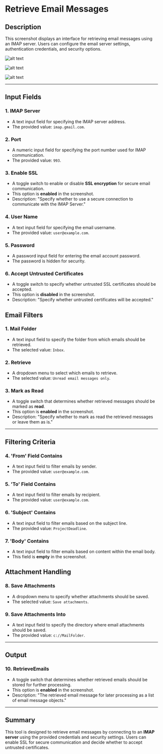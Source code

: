 # Retrieve Email Messages

## **Description**

This screenshot displays an interface for retrieving email messages using an IMAP server. Users can configure the email server settings, authentication credentials, and security options.

![alt text](../assets/email/retrieve-email-messages.png)

![alt text](../assets/email/retrieve-email-messages2.png)

![alt text](../assets/email/retrieve-email-messages3.png)

---

## **Input Fields**

### **1. IMAP Server**

- A text input field for specifying the IMAP server address.
- The provided value: `imap.gmail.com`.

### **2. Port**

- A numeric input field for specifying the port number used for IMAP communication.
- The provided value: `993`.

### **3. Enable SSL**

- A toggle switch to enable or disable **SSL encryption** for secure email communication.
- This option is **enabled** in the screenshot.
- Description: "Specify whether to use a secure connection to communicate with the IMAP Server."

### **4. User Name**

- A text input field for specifying the email username.
- The provided value: `user@example.com`.

### **5. Password**

- A password input field for entering the email account password.
- The password is hidden for security.

### **6. Accept Untrusted Certificates**

- A toggle switch to specify whether untrusted SSL certificates should be accepted.
- This option is **disabled** in the screenshot.
- Description: "Specify whether untrusted certificates will be accepted."

## **Email Filters**

### **1. Mail Folder**

- A text input field to specify the folder from which emails should be retrieved.
- The selected value: `Inbox`.

### **2. Retrieve**

- A dropdown menu to select which emails to retrieve.
- The selected value: `Unread email messages only`.

### **3. Mark as Read**

- A toggle switch that determines whether retrieved messages should be marked as **read**.
- This option is **enabled** in the screenshot.
- Description: "Specify whether to mark as read the retrieved messages or leave them as is."

---

## **Filtering Criteria**

### **4. 'From' Field Contains**

- A text input field to filter emails by sender.
- The provided value: `user@example.com`.

### **5. 'To' Field Contains**

- A text input field to filter emails by recipient.
- The provided value: `user@example.com`.

### **6. 'Subject' Contains**

- A text input field to filter emails based on the subject line.
- The provided value: `ProjectDeadline`.

### **7. 'Body' Contains**

- A text input field to filter emails based on content within the email body.
- This field is **empty** in the screenshot.

## **Attachment Handling**

### **8. Save Attachments**

- A dropdown menu to specify whether attachments should be saved.
- The selected value: `Save attachments`.

### **9. Save Attachments Into**

- A text input field to specify the directory where email attachments should be saved.
- The provided value: `c://MailFolder`.

---

## **Output**

### **10. RetrieveEmails**

- A toggle switch that determines whether retrieved emails should be stored for further processing.
- This option is **enabled** in the screenshot.
- Description: "The retrieved email message for later processing as a list of email message objects."

---

## **Summary**

This tool is designed to retrieve email messages by connecting to an **IMAP server** using the provided credentials and security settings. Users can enable SSL for secure communication and decide whether to accept untrusted certificates.